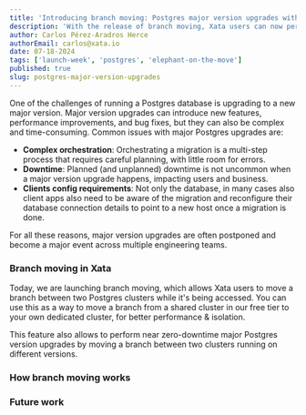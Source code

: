 ```yaml
---
title: 'Introducing branch moving: Postgres major version upgrades with minimal downtime'
description: 'With the release of branch moving, Xata users can now perform postgres major version upgrades with minimal downtime. This article explains how the feature was implemented'
author: Carlos Pérez-Aradros Herce
authorEmail: carlos@xata.io
date: 07-18-2024
tags: ['launch-week', 'postgres', 'elephant-on-the-move']
published: true
slug: postgres-major-version-upgrades
---
```


One of the challenges of running a Postgres database is upgrading to a new major version. Major version
upgrades can introduce new features, performance improvements, and bug fixes, but they can also be complex
and time-consuming. Common issues with major Postgres upgrades are:

- **Complex orchestration**: Orchestrating a migration is a multi-step process that requires careful planning, with little room
  for errors.
- **Downtime**: Planned (and unplanned) downtime is not uncommon when a major version upgrade happens, impacting users and business.
- **Clients config requirements**: Not only the database, in many cases also client apps also need to be aware of the migration and
  reconfigure their database connection details to point to a new host once a migration is done.

For all these reasons, major version upgrades are often postponed and become a major event across multiple engineering teams.

### Branch moving in Xata

Today, we are launching branch moving, which allows Xata users to move a branch between two Postgres clusters while it's being
accessed. You can use this as a way to move a branch from a shared cluster in our free tier to your own dedicated cluster, for better
performance & isolation.

<ArticleVideo
  platform="html"
  src="https://github.com/xataio/mdx-blog/raw/main/videos/branches-move.webm"
  autoplay
  loop
/>

This feature also allows to perform near zero-downtime major Postgres version upgrades by moving a branch between two clusters running
on different versions.

### How branch moving works

### Future work
